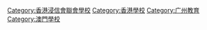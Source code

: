 [[Category:香港浸信會聯會學校|Category:香港浸信會聯會學校]]
[[Category:香港學校|Category:香港學校]]
[[Category:广州教育|Category:广州教育]]
[[Category:澳門學校|Category:澳門學校]]